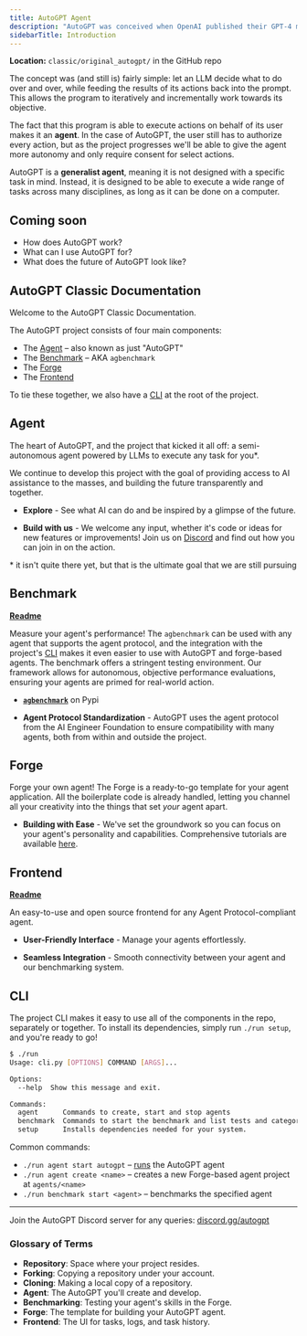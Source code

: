 ```yaml
---
title: AutoGPT Agent
description: "AutoGPT was conceived when OpenAI published their GPT-4 model accompanied by a paper outlining the advanced reasoning and task-solving abilities of the model."
sidebarTitle: Introduction
---
```


<CardGroup cols={3}>
  <Card title="Setup"  icon="wrench" href="/classic/setup/index" iconType="solid" horizontal/>
  <Card title="User guide"  icon="laptop" href="/classic/usage" iconType="solid" horizontal/>
  <Card title="GitHub"  icon="github" href="https://github.com/Significant-Gravitas/AutoGPT/tree/master/autogpt" iconType="solid" horizontal/>
</CardGroup>

**Location:** `classic/original_autogpt/` in the GitHub repo

The concept was (and still is) fairly simple: let an LLM decide what to do over and over, while feeding the results of its actions back into the prompt. This allows the program to iteratively and incrementally work towards its objective.

The fact that this program is able to execute actions on behalf of its user makes it an **agent**. In the case of AutoGPT, the user still has to authorize every action, but as the project progresses we'll be able to give the agent more autonomy and only require consent for select actions.

AutoGPT is a **generalist agent**, meaning it is not designed with a specific task in mind. Instead, it is designed to be able to execute a wide range of tasks across many disciplines, as long as it can be done on a computer.

## Coming soon

* How does AutoGPT work?
* What can I use AutoGPT for?
* What does the future of AutoGPT look like?

## AutoGPT Classic Documentation

Welcome to the AutoGPT Classic Documentation.

The AutoGPT project consists of four main components:

* The [Agent](#agent) – also known as just "AutoGPT"
* The [Benchmark](#benchmark) – AKA `agbenchmark`
* The [Forge](#forge)
* The [Frontend](#frontend)

To tie these together, we also have a [CLI](#cli) at the root of the project.

## <Icon icon="robot" iconType="solid" size="28"/> Agent
<CardGroup cols={3}>
  <Card title="About AutoGPT"  icon="book-open" href="#autogpt-agent" iconType="solid" horizontal/>
  <Card title="Setup"  icon="wrench" href="/classic/setup/index" iconType="solid" horizontal/>
  <Card title="Usage"  icon="laptop" href="/classic/usage" iconType="solid" horizontal/>
</CardGroup>

The heart of AutoGPT, and the project that kicked it all off: a semi-autonomous agent powered by LLMs to execute any task for you*.

We continue to develop this project with the goal of providing access to AI assistance to the masses, and building the future transparently and together.

* <Icon icon="lightbulb" iconType="solid" /> **Explore** \- See what AI can do and be inspired by a glimpse of the future.

* <Icon icon="rocket" iconType="solid" /> **Build with us** \- We welcome any input, whether it's code or ideas for new features or improvements! Join us on [Discord](https://discord.gg/autogpt) and find out how you can join in on the action.


\* it isn't quite there yet, but that is the ultimate goal that we are still pursuing


## <Icon icon="bullseye" iconType="solid" size="28"/> Benchmark

**[<Icon icon="file" iconType="solid" /> Readme](https://github.com/Significant-Gravitas/AutoGPT/blob/master/classic/benchmark/README.md)**

Measure your agent's performance! The `agbenchmark` can be used with any agent that supports the agent protocol, and the integration with the project's [CLI](#cli) makes it even easier to use with AutoGPT and forge-based agents. The benchmark offers a stringent testing environment. Our framework allows for autonomous, objective performance evaluations, ensuring your agents are primed for real-world action.

* <Icon icon="box" iconType="solid" /> [**`agbenchmark`**](https://pypi.org/project/agbenchmark/) on Pypi

* <Icon icon="plug" iconType="solid" /> **Agent Protocol Standardization** \- AutoGPT uses the agent protocol from the AI Engineer Foundation to ensure compatibility with many agents, both from within and outside the project.

## <Icon icon="scale-unbalanced-flip" iconType="solid" size="28"/>Forge

<CardGroup cols={3}>
  <Card title="Introduction"  icon="book-open" href="/classic/forge/getting-started/index" iconType="solid" horizontal/>
  <Card title="Quickstart"  icon="rocket" href="https://github.com/Significant-Gravitas/AutoGPT/blob/master/QUICKSTART.md" iconType="solid" horizontal/>
</CardGroup>

Forge your own agent! The Forge is a ready-to-go template for your agent application. All the boilerplate code is already handled, letting you channel all your creativity into the things that set _your_ agent apart.

* <Icon icon="screwdriver-wrench" iconType="solid" /> **Building with Ease** \- We've set the groundwork so you can focus on your agent's personality and capabilities. Comprehensive tutorials are available [here](https://aiedge.medium.com/autogpt-forge-e3de53cc58ec).


## <Icon icon="laptop" iconType="solid" size="28"/> Frontend

**[<Icon icon="file" iconType="solid" /> Readme](https://github.com/Significant-Gravitas/AutoGPT/blob/master/classic/frontend/README.md)**

An easy-to-use and open source frontend for any Agent Protocol-compliant agent.

*  <Icon icon="gamepad-modern" iconType="solid" />**User-Friendly Interface** \- Manage your agents effortlessly.

* <Icon icon="recycle" iconType="solid"/> **Seamless Integration** \- Smooth connectivity between your agent and our benchmarking system.


## <Icon icon="wrench" iconType="solid" size="28"/> CLI

The project CLI makes it easy to use all of the components in the repo, separately or together. To install its dependencies, simply run `./run setup`, and you're ready to go!

```bash
$ ./run
Usage: cli.py [OPTIONS] COMMAND [ARGS]...

Options:
  --help  Show this message and exit.

Commands:
  agent      Commands to create, start and stop agents
  benchmark  Commands to start the benchmark and list tests and categories
  setup      Installs dependencies needed for your system.
```
Common commands:

* `./run agent start autogpt` – [runs](/classic/usage#serve-agent-protocol-mode-with-ui) the AutoGPT agent
* `./run agent create <name>` – creates a new Forge-based agent project at `agents/<name>`
* `./run benchmark start <agent>` – benchmarks the specified agent

* * *

Join the AutoGPT Discord server for any queries: [discord.gg/autogpt](https://discord.gg/autogpt)

### Glossary of Terms

* **Repository**: Space where your project resides.
* **Forking**: Copying a repository under your account.
* **Cloning**: Making a local copy of a repository.
* **Agent**: The AutoGPT you'll create and develop.
* **Benchmarking**: Testing your agent's skills in the Forge.
* **Forge**: The template for building your AutoGPT agent.
* **Frontend**: The UI for tasks, logs, and task history.
